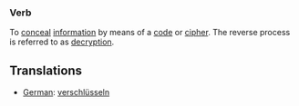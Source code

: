 ==='''Verb'''===

To [[conceal]] [[information]] by means of a [[code]] or [[cipher]]. The reverse process is referred to as [[decrypt]]ion.

==Translations==
*[[German]]: [[verschlüsseln]]
